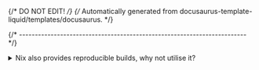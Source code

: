 {/* DO NOT EDIT! */}
{/* Automatically generated from docusaurus-template-liquid/templates/docusaurus. */}


{/* ------------------------------------------------------------------------ */}

<details>
<summary>Nix also provides reproducible builds, why not utilise it?</summary>

The concise answer is… _"because of Windows"_.

[Nix](https://nixos.org/) is a remarkable project that carefully
controls versions down to individual libraries. However, it relies
on file links, which are either unavailable or unreliable on Windows.

As a result, Nix is currently only available on GNU/Linux and, with
some limitations, on macOS. Additionally, mastering the Nix language
requires considerable effort.

</details>
